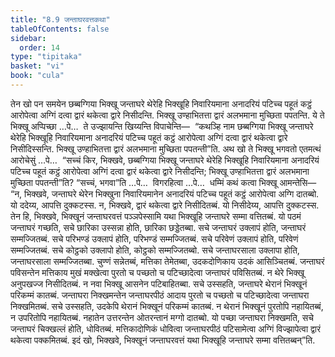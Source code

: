 ```yaml
---
title: "8.9 जन्ताघरवत्तकथा"
tableOfContents: false
sidebar:
  order: 14
type: "tipitaka"
basket: "vi"
book: "cula"
---
```



<DynamicBreadcrumb />

<Division number="371" book="cula">

<Paragraph number="1701" book="cula">
तेन खो पन समयेन छब्बग्गिया भिक्खू जन्ताघरे थेरेहि भिक्खूहि निवारियमाना अनादरियं पटिच्च पहूतं कट्ठं आरोपेत्वा अग्गिं दत्वा द्वारं थकेत्वा द्वारे निसीदन्ति. भिक्खू उण्हाभितत्ता द्वारं अलभमाना मुच्छिता पपतन्ति. ये ते भिक्खू अप्पिच्छा …पे…  ते उज्झायन्ति खिय्यन्ति विपाचेन्ति—  “कथञ्हि नाम छब्बग्गिया भिक्खू जन्ताघरे थेरेहि भिक्खूहि निवारियमाना अनादरियं पटिच्च पहूतं कट्ठं आरोपेत्वा अग्गिं दत्वा द्वारं थकेत्वा द्वारे निसीदिस्सन्ति. भिक्खू उण्हाभितत्ता द्वारं अलभमाना मुच्छिता पपतन्ती”ति. अथ खो ते भिक्खू भगवतो एतमत्थं आरोचेसुं …पे…  “सच्चं किर, भिक्खवे, छब्बग्गिया भिक्खू जन्ताघरे थेरेहि भिक्खूहि निवारियमाना अनादरियं पटिच्च पहूतं कट्ठं आरोपेत्वा अग्गिं दत्वा द्वारं थकेत्वा द्वारे निसीदन्ति; भिक्खू उण्हाभितत्ता द्वारं अलभमाना मुच्छिता पपतन्ती”ति? “सच्चं, भगवा”ति …पे…  विगरहित्वा …पे…  धम्मिं कथं कत्वा भिक्खू आमन्तेसि—  “न, भिक्खवे, जन्ताघरे थेरेन भिक्खुना निवारियमानेन अनादरियं पटिच्च पहूतं कट्ठं आरोपेत्वा अग्गि दातब्बो. यो ददेय्य, आपत्ति दुक्कटस्स. न, भिक्खवे, द्वारं थकेत्वा द्वारे निसीदितब्बं. यो निसीदेय्य, आपत्ति दुक्कटस्स.
</Paragraph>

</Division>
<Division number="372" book="cula">

<Paragraph number="1702" book="cula">
तेन हि, भिक्खवे, भिक्खूनं जन्ताघरवत्तं पञ्ञपेस्सामि यथा भिक्खूहि जन्ताघरे सम्मा वत्तितब्बं. यो पठमं जन्ताघरं गच्छति, सचे छारिका उस्सन्ना होति, छारिका छड्डेतब्बा. सचे जन्ताघरं उक्लापं होति, जन्ताघरं सम्मज्जितब्बं. सचे परिभण्डं उक्लापं होति, परिभण्डं सम्मज्जितब्बं. सचे परिवेणं उक्लापं होति, परिवेणं सम्मज्जितब्बं. सचे कोट्ठको उक्लापो होति, कोट्ठको सम्मज्जितब्बो. सचे जन्ताघरसाला उक्लापा होति, जन्ताघरसाला सम्मज्जितब्बा.
</Paragraph>

<Paragraph number="1703" book="cula">
चुण्णं सन्नेतब्बं, मत्तिका तेमेतब्बा, उदकदोणिकाय उदकं आसिञ्चितब्बं. जन्ताघरं पविसन्तेन मत्तिकाय मुखं मक्खेत्वा पुरतो च पच्छतो च पटिच्छादेत्वा जन्ताघरं पविसितब्बं. न थेरे भिक्खू अनुपखज्ज निसीदितब्बं. न नवा भिक्खू आसनेन पटिबाहितब्बा. सचे उस्सहति, जन्ताघरे थेरानं भिक्खूनं परिकम्मं कातब्बं. जन्ताघरा निक्खमन्तेन जन्ताघरपीठं आदाय पुरतो च पच्छतो च पटिच्छादेत्वा जन्ताघरा निक्खमितब्बं. सचे उस्सहति, उदकेपि थेरानं भिक्खूनं परिकम्मं कातब्बं. न थेरानं भिक्खूनं पुरतोपि नहायितब्बं, न उपरितोपि नहायितब्बं. नहातेन उत्तरन्तेन ओतरन्तानं मग्गो दातब्बो. यो पच्छा जन्ताघरा निक्खमति, सचे जन्ताघरं चिक्खल्लं होति, धोवितब्बं. मत्तिकादोणिकं धोवित्वा जन्ताघरपीठं पटिसामेत्वा अग्गिं विज्झापेत्वा द्वारं थकेत्वा पक्कमितब्बं. इदं खो, भिक्खवे, भिक्खूनं जन्ताघरवत्तं यथा भिक्खूहि जन्ताघरे सम्मा वत्तितब्बन्”ति.
</Paragraph>
</Division>